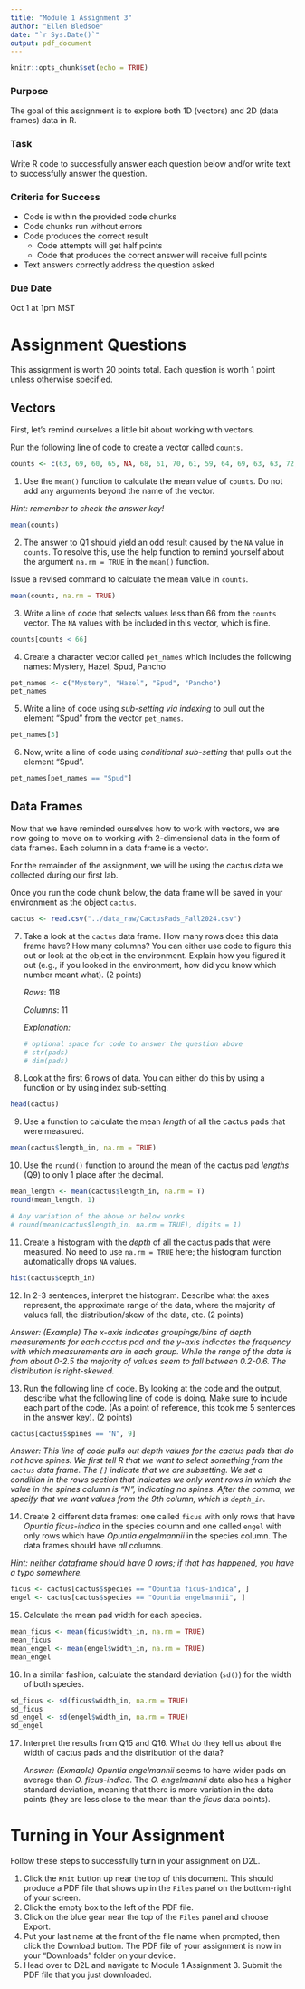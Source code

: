 ```yaml
---
title: "Module 1 Assignment 3"
author: "Ellen Bledsoe"
date: "`r Sys.Date()`"
output: pdf_document
---
```


```r
knitr::opts_chunk$set(echo = TRUE)
```

### Purpose

The goal of this assignment is to explore both 1D (vectors) and 2D (data frames) data in R.

### Task

Write R code to successfully answer each question below and/or write text to successfully answer the question.

### Criteria for Success

-   Code is within the provided code chunks
-   Code chunks run without errors
-   Code produces the correct result
    -   Code attempts will get half points
    -   Code that produces the correct answer will receive full points
-   Text answers correctly address the question asked

### Due Date

Oct 1 at 1pm MST

# Assignment Questions

This assignment is worth 20 points total. Each question is worth 1 point unless otherwise specified.

## Vectors

First, let's remind ourselves a little bit about working with vectors.

Run the following line of code to create a vector called `counts`.

```r
counts <- c(63, 69, 60, 65, NA, 68, 61, 70, 61, 59, 64, 69, 63, 63, 72, 65, 64, 70, 63, 65)
```

1.  Use the `mean()` function to calculate the mean value of `counts`. Do not add any arguments beyond the name of the vector.

*Hint: remember to check the answer key!*

```r
mean(counts)
```

2.  The answer to Q1 should yield an odd result caused by the `NA` value in `counts`. To resolve this, use the help function to remind yourself about the argument `na.rm = TRUE` in the `mean()` function.

Issue a revised command to calculate the mean value in `counts`.

```r
mean(counts, na.rm = TRUE)
```

3.  Write a line of code that selects values less than 66 from the `counts` vector. The `NA` values with be included in this vector, which is fine.

```r
counts[counts < 66]
```

4.  Create a character vector called `pet_names` which includes the following names: Mystery, Hazel, Spud, Pancho

```r
pet_names <- c("Mystery", "Hazel", "Spud", "Pancho")
pet_names
```

5.  Write a line of code using *sub-setting via indexing* to pull out the element "Spud" from the vector `pet_names`.

```r
pet_names[3]
```

6.  Now, write a line of code using *conditional sub-setting* that pulls out the element "Spud".

```r
pet_names[pet_names == "Spud"]
```

## Data Frames

Now that we have reminded ourselves how to work with vectors, we are now going to move on to working with 2-dimensional data in the form of data frames. Each column in a data frame is a vector.

For the remainder of the assignment, we will be using the cactus data we collected during our first lab.

Once you run the code chunk below, the data frame will be saved in your environment as the object `cactus`.

```r
cactus <- read.csv("../data_raw/CactusPads_Fall2024.csv")
```

7.  Take a look at the `cactus` data frame. How many rows does this data frame have? How many columns? You can either use code to figure this out or look at the object in the environment. Explain how you figured it out (e.g., if you looked in the environment, how did you know which number meant what). (2 points)

    *Rows*: 118

    *Columns*: 11

    *Explanation:*

    ```r
    # optional space for code to answer the question above
    # str(pads)
    # dim(pads)
    ```

8.  Look at the first 6 rows of data. You can either do this by using a function or by using index sub-setting.

```r
head(cactus)
```

9.  Use a function to calculate the mean *length* of all the cactus pads that were measured.

```r
mean(cactus$length_in, na.rm = TRUE)
```

10. Use the `round()` function to around the mean of the cactus pad *lengths* (Q9) to only 1 place after the decimal.

```r
mean_length <- mean(cactus$length_in, na.rm = T)
round(mean_length, 1)

# Any variation of the above or below works
# round(mean(cactus$length_in, na.rm = TRUE), digits = 1)
```

11. Create a histogram with the *depth* of all the cactus pads that were measured. No need to use `na.rm = TRUE` here; the histogram function automatically drops `NA` values.

```r
hist(cactus$depth_in)
```

12. In 2-3 sentences, interpret the histogram. Describe what the axes represent, the approximate range of the data, where the majority of values fall, the distribution/skew of the data, etc. (2 points)

*Answer: (Example) The x-axis indicates groupings/bins of depth measurements for each cactus pad and the y-axis indicates the frequency with which measurements are in each group. While the range of the data is from about 0-2.5 the majority of values seem to fall between 0.2-0.6. The distribution is right-skewed.*

13. Run the following line of code. By looking at the code and the output, describe what the following line of code is doing. Make sure to include each part of the code. (As a point of reference, this took me 5 sentences in the answer key). (2 points)

```r
cactus[cactus$spines == "N", 9]
```

*Answer: This line of code pulls out depth values for the cactus pads that do not have spines. We first tell R that we want to select something from the `cactus` data frame. The `[]` indicate that we are subsetting. We set a condition in the rows section that indicates we only want rows in which the value in the spines column is "N", indicating no spines. After the comma, we specify that we want values from the 9th column, which is `depth_in`.*

14. Create 2 different data frames: one called `ficus` with only rows that have *Opuntia ficus-indica* in the species column and one called `engel` with only rows which have *Opuntia engelmannii* in the species column. The data frames should have *all* columns.

  *Hint: neither dataframe should have 0 rows; if that has happened, you have a typo somewhere.*

```r
ficus <- cactus[cactus$species == "Opuntia ficus-indica", ]
engel <- cactus[cactus$species == "Opuntia engelmannii", ]
```

15. Calculate the mean pad width for each species.

```r
mean_ficus <- mean(ficus$width_in, na.rm = TRUE)
mean_ficus
mean_engel <- mean(engel$width_in, na.rm = TRUE)
mean_engel
```

16. In a similar fashion, calculate the standard deviation (`sd()`) for the width of both species.

```r
sd_ficus <- sd(ficus$width_in, na.rm = TRUE)
sd_ficus
sd_engel <- sd(engel$width_in, na.rm = TRUE)
sd_engel
```

17. Interpret the results from Q15 and Q16. What do they tell us about the width of cactus pads and the distribution of the data?

    *Answer: (Exmaple) Opuntia engelmannii* seems to have wider pads on average than *O. ficus-indica*. The *O. engelmannii* data also has a higher standard deviation, meaning that there is more variation in the data points (they are less close to the mean than the *ficus* data points).

# Turning in Your Assignment

Follow these steps to successfully turn in your assignment on D2L.

1.  Click the `Knit` button up near the top of this document. This should produce a PDF file that shows up in the `Files` panel on the bottom-right of your screen.
2.  Click the empty box to the left of the PDF file.
3.  Click on the blue gear near the top of the `Files` panel and choose Export.
4.  Put your last name at the front of the file name when prompted, then click the Download button. The PDF file of your assignment is now in your "Downloads" folder on your device.
5.  Head over to D2L and navigate to Module 1 Assignment 3. Submit the PDF file that you just downloaded.
